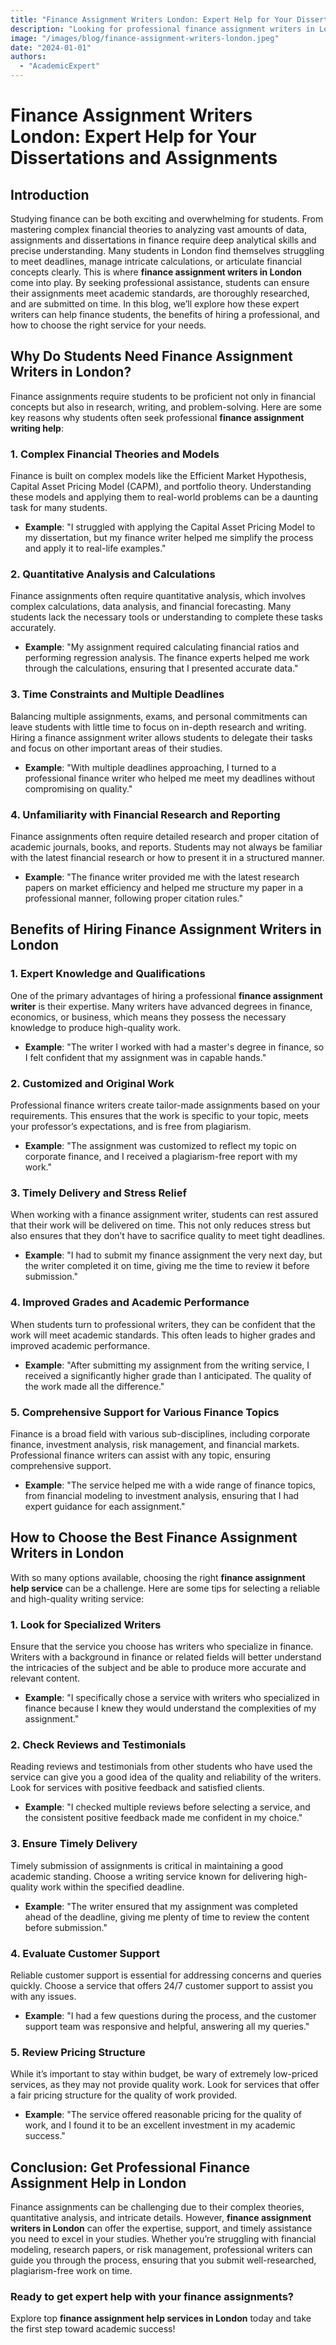 ```yaml
---
title: "Finance Assignment Writers London: Expert Help for Your Dissertations and Assignments"
description: "Looking for professional finance assignment writers in London? Get expert help with dissertations, essays, and assignments to achieve your academic goals."
image: "/images/blog/finance-assignment-writers-london.jpeg"
date: "2024-01-01"
authors:
  - "AcademicExpert"
---
```


# Finance Assignment Writers London: Expert Help for Your Dissertations and Assignments

## Introduction

Studying finance can be both exciting and overwhelming for students. From mastering complex financial theories to analyzing vast amounts of data, assignments and dissertations in finance require deep analytical skills and precise understanding. Many students in London find themselves struggling to meet deadlines, manage intricate calculations, or articulate financial concepts clearly. This is where **finance assignment writers in London** come into play. By seeking professional assistance, students can ensure their assignments meet academic standards, are thoroughly researched, and are submitted on time. In this blog, we’ll explore how these expert writers can help finance students, the benefits of hiring a professional, and how to choose the right service for your needs.

## Why Do Students Need Finance Assignment Writers in London?

Finance assignments require students to be proficient not only in financial concepts but also in research, writing, and problem-solving. Here are some key reasons why students often seek professional **finance assignment writing help**:

### 1. **Complex Financial Theories and Models**

Finance is built on complex models like the Efficient Market Hypothesis, Capital Asset Pricing Model (CAPM), and portfolio theory. Understanding these models and applying them to real-world problems can be a daunting task for many students.

- **Example**: "I struggled with applying the Capital Asset Pricing Model to my dissertation, but my finance writer helped me simplify the process and apply it to real-life examples."

### 2. **Quantitative Analysis and Calculations**

Finance assignments often require quantitative analysis, which involves complex calculations, data analysis, and financial forecasting. Many students lack the necessary tools or understanding to complete these tasks accurately.

- **Example**: "My assignment required calculating financial ratios and performing regression analysis. The finance experts helped me work through the calculations, ensuring that I presented accurate data."

### 3. **Time Constraints and Multiple Deadlines**

Balancing multiple assignments, exams, and personal commitments can leave students with little time to focus on in-depth research and writing. Hiring a finance assignment writer allows students to delegate their tasks and focus on other important areas of their studies.

- **Example**: "With multiple deadlines approaching, I turned to a professional finance writer who helped me meet my deadlines without compromising on quality."

### 4. **Unfamiliarity with Financial Research and Reporting**

Finance assignments often require detailed research and proper citation of academic journals, books, and reports. Students may not always be familiar with the latest financial research or how to present it in a structured manner.

- **Example**: "The finance writer provided me with the latest research papers on market efficiency and helped me structure my paper in a professional manner, following proper citation rules."

## Benefits of Hiring Finance Assignment Writers in London

### 1. **Expert Knowledge and Qualifications**

One of the primary advantages of hiring a professional **finance assignment writer** is their expertise. Many writers have advanced degrees in finance, economics, or business, which means they possess the necessary knowledge to produce high-quality work.

- **Example**: "The writer I worked with had a master's degree in finance, so I felt confident that my assignment was in capable hands."

### 2. **Customized and Original Work**

Professional finance writers create tailor-made assignments based on your requirements. This ensures that the work is specific to your topic, meets your professor’s expectations, and is free from plagiarism.

- **Example**: "The assignment was customized to reflect my topic on corporate finance, and I received a plagiarism-free report with my work."

### 3. **Timely Delivery and Stress Relief**

When working with a finance assignment writer, students can rest assured that their work will be delivered on time. This not only reduces stress but also ensures that they don’t have to sacrifice quality to meet tight deadlines.

- **Example**: "I had to submit my finance assignment the very next day, but the writer completed it on time, giving me the time to review it before submission."

### 4. **Improved Grades and Academic Performance**

When students turn to professional writers, they can be confident that the work will meet academic standards. This often leads to higher grades and improved academic performance.

- **Example**: "After submitting my assignment from the writing service, I received a significantly higher grade than I anticipated. The quality of the work made all the difference."

### 5. **Comprehensive Support for Various Finance Topics**

Finance is a broad field with various sub-disciplines, including corporate finance, investment analysis, risk management, and financial markets. Professional finance writers can assist with any topic, ensuring comprehensive support.

- **Example**: "The service helped me with a wide range of finance topics, from financial modeling to investment analysis, ensuring that I had expert guidance for each assignment."

## How to Choose the Best Finance Assignment Writers in London

With so many options available, choosing the right **finance assignment help service** can be a challenge. Here are some tips for selecting a reliable and high-quality writing service:

### 1. **Look for Specialized Writers**

Ensure that the service you choose has writers who specialize in finance. Writers with a background in finance or related fields will better understand the intricacies of the subject and be able to produce more accurate and relevant content.

- **Example**: "I specifically chose a service with writers who specialized in finance because I knew they would understand the complexities of my assignment."

### 2. **Check Reviews and Testimonials**

Reading reviews and testimonials from other students who have used the service can give you a good idea of the quality and reliability of the writers. Look for services with positive feedback and satisfied clients.

- **Example**: "I checked multiple reviews before selecting a service, and the consistent positive feedback made me confident in my choice."

### 3. **Ensure Timely Delivery**

Timely submission of assignments is critical in maintaining a good academic standing. Choose a writing service known for delivering high-quality work within the specified deadline.

- **Example**: "The writer ensured that my assignment was completed ahead of the deadline, giving me plenty of time to review the content before submission."

### 4. **Evaluate Customer Support**

Reliable customer support is essential for addressing concerns and queries quickly. Choose a service that offers 24/7 customer support to assist you with any issues.

- **Example**: "I had a few questions during the process, and the customer support team was responsive and helpful, answering all my queries."

### 5. **Review Pricing Structure**

While it’s important to stay within budget, be wary of extremely low-priced services, as they may not provide quality work. Look for services that offer a fair pricing structure for the quality of work provided.

- **Example**: "The service offered reasonable pricing for the quality of work, and I found it to be an excellent investment in my academic success."

## Conclusion: Get Professional Finance Assignment Help in London

Finance assignments can be challenging due to their complex theories, quantitative analysis, and intricate details. However, **finance assignment writers in London** can offer the expertise, support, and timely assistance you need to excel in your studies. Whether you’re struggling with financial modeling, research papers, or risk management, professional writers can guide you through the process, ensuring that you submit well-researched, plagiarism-free work on time.

### Ready to get expert help with your finance assignments?

Explore top **finance assignment help services in London** today and take the first step toward academic success!
